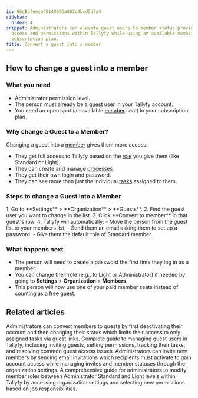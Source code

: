 ```yaml
---
id: 96d8dfeece48148606a883c4bcd5d7a4
sidebar:
  order: 4
snippet: Administrators can elevate guest users to member status providing them expanded
  access and permissions within Tallyfy while using an available member seat in the
  subscription plan.
title: Convert a guest into a member
---
```



## How to change a guest into a member

### What you need
- Administrator permission level.
- The person must already be a [guest](/products/pro/documenting/guests/) user in your Tallyfy account.
- You need an open spot (an available [member](/products/pro/documenting/members/) seat) in your subscription plan.

### Why change a Guest to a Member?
Changing a guest into a [member](/products/pro/documenting/members/) gives them more access:
- They get full access to Tallyfy based on the [role](/products/pro/documenting/members/how-do-i-manage-member-permissions-in-tallyfy/) you give them (like Standard or Light).
- They can create and manage [processes](/products/pro/tracking-and-tasks/processes/).
- They get their own login and password.
- They can see more than just the individual [tasks](/products/pro/tracking-and-tasks/tasks/) assigned to them.

### Steps to change a Guest into a Member

<Steps>
1. Go to **Settings** > **Organization** > **Guests**.
2. Find the guest user you want to change in the list.
3. Click **Convert to member** in that guest's row.
4. Tallyfy will automatically:
   - Move the person from the guest list to your members list.
   - Send them an email asking them to set up a password.
   - Give them the default role of Standard member.
</Steps>

### What happens next
- The person will need to create a password the first time they log in as a member.
- You can change their role (e.g., to Light or Administrator) if needed by going to **Settings** > **Organization** > **Members**.
- This person will now use one of your paid member seats instead of counting as a free guest.


## Related articles
<CardGrid>
<LinkTitleCard header="<b>Members > Convert a member to a guest</b>" href="/products/pro/documenting/members/convert-member-to-guest/" > Administrators can convert members to guests by first deactivating their account and then changing their status which limits their access to only assigned tasks via guest links. </LinkTitleCard>
<LinkTitleCard header="<b>Guests > Complete guide to guest user management</b>" href="/products/pro/documenting/guests/guest-user-guide/" > Complete guide to managing guest users in Tallyfy, including inviting guests, setting permissions, tracking their tasks, and resolving common guest access issues. </LinkTitleCard>
<LinkTitleCard header="<b>Members > Invite and activate members</b>" href="/products/pro/documenting/members/how-to-invite-and-activate-members-on-tallyfy/" > Administrators can invite new members by sending email invitations which recipients must activate to gain account access while managing invites and member statuses through the organization settings. </LinkTitleCard>
<LinkTitleCard header="<b>Members > Change the role of a member</b>" href="/products/pro/documenting/members/how-can-i-change-a-members-role-in-tallyfy/" > A comprehensive guide for administrators to modify member roles between Administrator Standard and Light levels within Tallyfy by accessing organization settings and selecting new permissions based on job responsibilities. </LinkTitleCard>
</CardGrid>